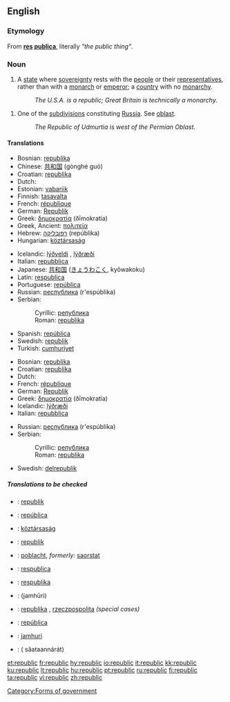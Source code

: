 {{wikipedia|Republic}}

==English==

===Etymology===
From {{L.}} '''[[res]] [[publica]]''', literally ''"the public thing"''.

===Noun===
{{en-noun}}

# A [[state]] where [[sovereignty]] rests with the [[people]] or their [[representatives]], rather than with a [[monarch]] or [[emperor]]; a [[country]] with no [[monarchy]].
#: ''The U.S.A. is a republic; Great Britain is technically a monarchy.''
{{wikipedia|Republics of Russia}}
# One of the [[subdivision]]s constituting [[Russia]]. See [[oblast]].
#: ''The Republic of Udmurtia is west of the Permian Oblast.''

====Translations====
{{trans-top|a type of state}}
*Bosnian: [[republika#Bosnian|republika]] {{f}}
*Chinese: [[共和国]] (gònghé guó)
*Croatian: [[republika#Croatian|republika]] {{f}}
*Dutch: {{t|nl|republiek|f}}
*Estonian: [[vabariik]]
*Finnish: [[tasavalta]]
*French: [[république]] {{f}}
*German: [[Republik]] {{f}}
*Greek: [[δημοκρατία]] (ðīmokratía) {{f}}
*Greek, Ancient: [[πολιτεία]] {{f}}
*Hebrew: [[רפובליקה]] (repúblika) {{f}}
*Hungarian: [[köztársaság]]
{{trans-mid}}
*Icelandic: [[lýðveldi]] {{n}}, [[lýðræði]] {{n}}
*Italian: [[repubblica]] {{f}}
*Japanese: [[共和国]] ([[きょうわこく]], kyōwakoku)
*Latin: [[respublica]] {{f}}
*Portuguese: [[república]] {{f}}
*Russian: [[республика]] (r'espúblika) {{f}}
*Serbian:
*:Cyrillic: [[република#Serbian|република]] {{f}}
*:Roman: [[republika#Serbian|republika]] {{f}}
*Spanish: [[república]]
*Swedish: [[republik]] {{c}}
*Turkish: [[cumhuriyet]]
{{trans-bottom}}

{{trans-top|one of the kinds of parts constituting Russia}}
*Bosnian: [[republika#Bosnian|republika]] {{f}}
*Croatian: [[republika#Croatian|republika]] {{f}}
*Dutch: {{t|nl|republiek|f}}
*French: [[république]] {{f}}
*German: [[Republik]] {{f}}
*Greek: [[δημοκρατία]] (ðīmokratía) {{f}}
*Icelandic: [[lýðræði]] {{n}}
*Italian: [[repubblica]] {{f}}
{{trans-mid}}
*Russian: [[республика]] (r'espúblika) {{f}}
*Serbian:
*:Cyrillic: [[република#Serbian|република]] {{f}}
*:Roman: [[republika#Serbian|republika]] {{f}}
*Swedish: [[delrepublik]] {{c}}
{{trans-bottom}}

=====Translations to be checked=====
{{checktrans}}
*{{ttbc|Breton}}: [[republik]] {{f}}
*{{ttbc|Catalan}}: [[república]] {{f}}
*{{ttbc|Hungarian}}: [[köztársaság]]
*{{ttbc|Indonesian}}: [[republik]]
*{{ttbc|Irish}}: [[poblacht]], ''formerly:'' [[saorstat]]
*{{ttbc|Latin}}: [[respublica]]
*{{ttbc|Lithuanian}}: [[respublika]] {{f}}
*{{ttbc|Persian}}: {{FAchar|[[جمهوری]]}} (jamhūri)
*{{ttbc|Polish}}: [[republika]] {{f}}, [[rzeczpospolita]] {{f}} ''(special cases)''
*{{ttbc|Spanish}}: [[república]] {{f}}
*{{ttbc|Swahili}}: [[jamhuri]]
*{{ttbc|Thai}}: {{THchar|[[สาธารณรัฐ]]}} ( săataannárát)
[[Category:Forms of government]]

[[et:republic]]
[[fr:republic]]
[[hy:republic]]
[[io:republic]]
[[it:republic]]
[[kk:republic]]
[[ku:republic]]
[[lt:republic]]
[[hu:republic]]
[[pt:republic]]
[[ru:republic]]
[[fi:republic]]
[[ta:republic]]
[[vi:republic]]
[[zh:republic]]